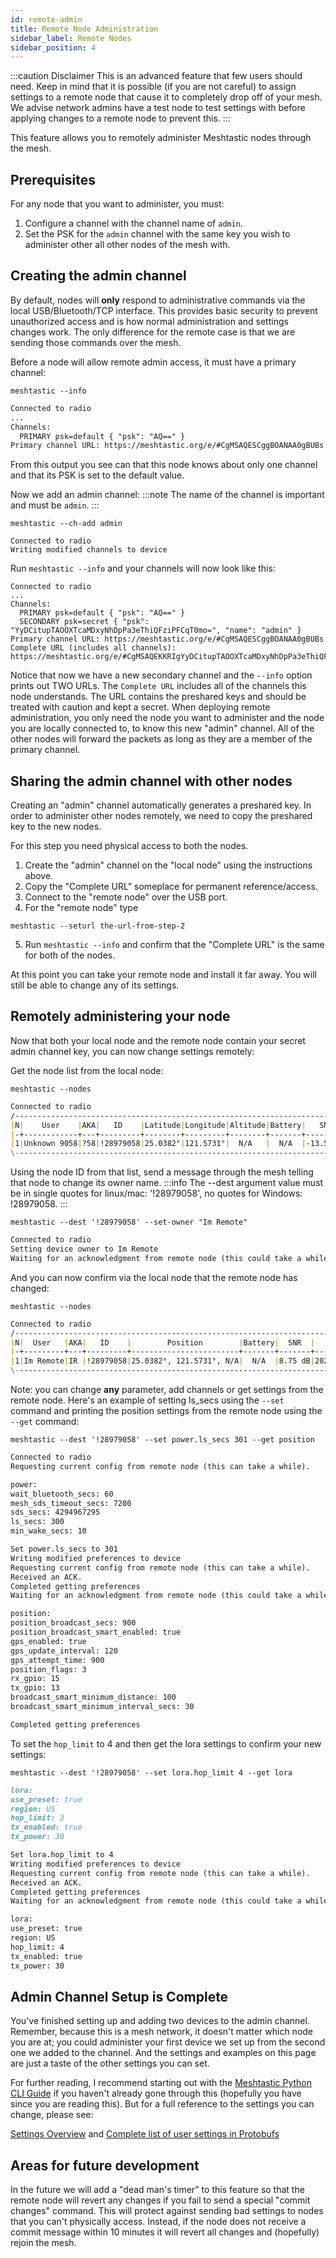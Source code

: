 ```yaml
---
id: remote-admin
title: Remote Node Administration
sidebar_label: Remote Nodes
sidebar_position: 4
---
```


:::caution Disclaimer
This is an advanced feature that few users should need. Keep in mind that it is possible (if you are not careful) to assign settings to a remote node that cause it to completely drop off of your mesh. We advise network admins have a test node to test settings with before applying changes to a remote node to prevent this.
:::

This feature allows you to remotely administer Meshtastic nodes through the mesh.

## Prerequisites

For any node that you want to administer, you must:

1. Configure a channel with the channel name of `admin`.
2. Set the PSK for the `admin` channel with the same key you wish to administer other all other nodes of the mesh with.

## Creating the admin channel

By default, nodes will **only** respond to administrative commands via the local USB/Bluetooth/TCP interface. This provides basic security to prevent unauthorized access and is how normal administration and settings changes work. The only difference for the remote case is that we are sending those commands over the mesh.

Before a node will allow remote admin access, it must have a primary channel:

```shell title="Command"
meshtastic --info
```
```markdown title="Expected output"
Connected to radio
...
Channels:
  PRIMARY psk=default { "psk": "AQ==" }
Primary channel URL: https://meshtastic.org/e/#CgMSAQESCggBOANAA0gBUBs
```

From this output you see can that this node knows about only one channel and that its PSK is set to the default value.

Now we add an admin channel:
:::note
The name of the channel is important and must be `admin`.
:::
```shell title="Command"
meshtastic --ch-add admin
```
```shell title="Expected output"
Connected to radio
Writing modified channels to device
```
Run `meshtastic --info` and your channels will now look like this:

```shell title="Expected output"
Connected to radio
...
Channels:
  PRIMARY psk=default { "psk": "AQ==" }
  SECONDARY psk=secret { "psk": "YyDCitupTAOOXTcaMDxyNhDpPa3eThiQFziPFCqT0mo=", "name": "admin" }
Primary channel URL: https://meshtastic.org/e/#CgMSAQESCggBOANAA0gBUBs
Complete URL (includes all channels): https://meshtastic.org/e/#CgMSAQEKKRIgYyDCitupTAOOXTcaMDxyNhDpPa3eThiQFziPFCqT0moaBWFkbWluEgoIATgDQANIAVAb
```

Notice that now we have a new secondary channel and the `--info` option prints out TWO URLs. The `Complete URL` includes all of the channels this node understands. The URL contains the preshared keys and should be treated with caution and kept a secret. When deploying remote administration, you only need the node you want to administer and the node you are locally connected to, to know this new "admin" channel. All of the other nodes will forward the packets as long as they are a member of the primary channel.

## Sharing the admin channel with other nodes

Creating an "admin" channel automatically generates a preshared key. In order to administer other nodes remotely, we need to copy the preshared key to the new nodes.

For this step you need physical access to both the nodes.

1. Create the "admin" channel on the "local node" using the instructions above.
2. Copy the "Complete URL" someplace for permanent reference/access.
3. Connect to the "remote node" over the USB port.
4. For the "remote node" type

```shell
meshtastic --seturl the-url-from-step-2
```

5. Run `meshtastic --info` and confirm that the "Complete URL" is the same for both of the nodes.

At this point you can take your remote node and install it far away.  You will still be able to change any of its settings.

## Remotely administering your node

Now that both your local node and the remote node contain your secret admin channel key, you can now change settings remotely:

Get the node list from the local node:

```shell title="Command"
meshtastic --nodes
```
```markdown title="Expected output"
Connected to radio
/-------------------------------------------------------------------------------------------------------------\
|N|    User    |AKA|   ID    |Latitude|Longitude|Altitude|Battery|   SNR   |     LastHeard     |    Since     |
|-+------------+---+---------+--------+---------+--------+-------+---------+-------------------+--------------|
|1|Unknown 9058|?58|!28979058|25.0382°|121.5731°|  N/A   |  N/A  |-13.50 dB|2021-03-22 09:25:42|19 seconds ago|
\-------------------------------------------------------------------------------------------------------------/
```

Using the node ID from that list, send a message through the mesh telling that node to change its owner name.
:::info
The --dest argument value must be in single quotes for linux/mac: '!28979058', no quotes for Windows: !28979058.
:::
```shell title="Command"
meshtastic --dest '!28979058' --set-owner "Im Remote"
```
```markdown title="Expected output"
Connected to radio
Setting device owner to Im Remote
Waiting for an acknowledgment from remote node (this could take a while)
```

And you can now confirm via the local node that the remote node has changed:

```shell title="Command"
meshtastic --nodes
```
```markdown title="Expected output"
Connected to radio
/----------------------------------------------------------------------------------------------------\
|N|  User   |AKA|   ID    |        Position        |Battery|  SNR  |     LastHeard     |    Since    |
|-+---------+---+---------+------------------------+-------+-------+-------------------+-------------|
|1|Im Remote|IR |!28979058|25.0382°, 121.5731°, N/A|  N/A  |8.75 dB|2021-03-22 09:35:42|3 minutes ago|
\----------------------------------------------------------------------------------------------------/
```

Note: you can change **any** parameter, add channels or get settings from the remote node. Here's an example of setting ls_secs using the `--set` command and printing the position settings from the remote node using the `--get` command:

```shell title="Command"
meshtastic --dest '!28979058' --set power.ls_secs 301 --get position
```

```markdown title="Expected output"
Connected to radio
Requesting current config from remote node (this can take a while).

power:
wait_bluetooth_secs: 60
mesh_sds_timeout_secs: 7200
sds_secs: 4294967295
ls_secs: 300
min_wake_secs: 10

Set power.ls_secs to 301
Writing modified preferences to device
Requesting current config from remote node (this can take a while).
Received an ACK.
Completed getting preferences
Waiting for an acknowledgment from remote node (this could take a while)

position:
position_broadcast_secs: 900
position_broadcast_smart_enabled: true
gps_enabled: true
gps_update_interval: 120
gps_attempt_time: 900
position_flags: 3
rx_gpio: 15
tx_gpio: 13
broadcast_smart_minimum_distance: 100
broadcast_smart_minimum_interval_secs: 30

Completed getting preferences
```

To set the `hop_limit` to 4 and then get the lora settings to confirm your new settings:

```shell title="Command"
meshtastic --dest '!28979058' --set lora.hop_limit 4 --get lora
```
```markdown title="Expected output"
lora:
use_preset: true
region: US
hop_limit: 3
tx_enabled: true
tx_power: 30

Set lora.hop_limit to 4
Writing modified preferences to device
Requesting current config from remote node (this can take a while).
Received an ACK.
Completed getting preferences
Waiting for an acknowledgment from remote node (this could take a while)

lora:
use_preset: true
region: US
hop_limit: 4
tx_enabled: true
tx_power: 30
```
## Admin Channel Setup is Complete

You've finished setting up and adding two devices to the admin channel. Remember, because this is a mesh network, it doesn't matter which node you are at; you could administer your first device we set up from the second one we added to the channel. And the settings and examples on this page are just a taste of the other settings you can set.

For further reading, I recommend starting out with the [Meshtastic Python CLI Guide](/docs/software/python/cli/) if you haven't already gone through this (hopefully you have since you are reading this). But for a full reference to the settings you can change, please see:

[Settings Overview](/docs/settings) and
[Complete list of user settings in Protobufs](https://buf.build/meshtastic/protobufs/docs/main:meshtastic#meshtastic.User)

## Areas for future development

In the future we will add a "dead man's timer" to this feature so that the remote node will revert any changes if you fail to send a special "commit changes" command. This will protect against sending bad settings to nodes that you can't physically access. Instead, if the node does not receive a commit message within 10 minutes it will revert all changes and (hopefully) rejoin the mesh.
